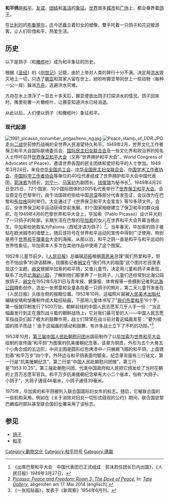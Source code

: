 '''和平鸽'''是[[和平|和平]]、[[友谊|友谊]]、[[团结|团结]]和[[圣洁|圣洁]]的[[象征|象征]]。[[世界|世界]]很多[[城市|城市]]和[[广场|广场]]上，都会眷养着[[鸽子|鸽子]]。

在[[比利时|比利时]]的[[布鲁塞尔|布鲁塞尔]]，迄今还矗立着妇女的塑像，雙手托着一只鸽子和花迎接游客，让人们珍惜和平、热爱生活。

==历史==
以下是鸽子（和[[橄榄叶|橄榄叶]]）成为和平象征的历史。

根据《[[圣经|圣经]]》的《[[创世记|创世记]]》记载，由於上帝对人类的罪行十分不满，決定用[[洪水|洪水]]毀灭地上一切，只选了[[挪亚|挪亚]]和其家人留在世上。祂吩咐挪亚带同世上一些动物（每种一公一母）躲进[[方舟|方舟]]，逃避洪水灾难。

方舟在水上漂浮了一百五十多天后，挪亚便放出鸽子打探洪水的情況。鸽子回來时，嘴里衔著一片橄榄叶，让挪亚知道洪水已经消退。

从此以后，人们便以鸽子（和橄榄叶）象征和平。
===现代起源===
[[File:1981_picasso_nonumber_pogasheno_ng.jpg|thumb]]
[[File:Peace_stamp_of_DDR.JPG|thumb]]
走出[[二战|二战]]空前惨烈战祸的全世界人民渴望持久和平。1949年2月，世界文化工作者保卫和平大会国际联络委员会、[[国际民主妇女联合会|国际民主妇女联合会]]及一些文化界和政治界的知名人士呼吁召开[[世界保卫和平大会|世界保卫和平大会]]（又称“世界拥护和平大会”，World Congress of Advocates of Peace），邀请世界各国的民主团体和爱好和平的人士参加。1949年3月24日，来自[[中华全国总工会|中华全国总工会]]、[[中华全国民主妇女联合会|中华全国民主妇女联合会]]、[[中国科协|中国学术工作者协会]]、[[中国科学工作者协会|中国科学工作者协会]]等单位的40位代表组成了世界拥护和平大会中国代表团，[[郭沫若|郭沫若]]为团长，[[刘宁一|刘宁一]]、[[马寅初|马寅初]]为副团长，[[钱俊瑞|钱俊瑞]]为秘书长<ref>《出席巴黎和平大会 中国代表团已正式组成 郭沫若任团长日内出国》，《人民日报》1949年3月27日。</ref>。1949年4月20日至25日，72个国家、10个国际团体的2005名代表举行了[[世界保卫和平大会|世界保卫和平大会]]。会议原定在巴黎举行，由于法国政府拒给中国[[洪深|洪深]]等部分代表发签证，会议改为在巴黎和[[布拉格|布拉格]]同时举行。大会通过了《世界保卫和平大会宣言》等10多项文件。会后，全世界保卫和平运动获得空前发展，81个国家相继建立了保卫和平的群众组织。在1949年4月的巴黎世界和平大会上，毕加索（Pablo Picasso）设计并光刻了一只鸽子的轮廓。长期生活在巴黎的[[毕加索|毕加索]]的女儿在世界和平大会开幕当晚出生，毕加索给她取名为Paloma（西班牙语为鸽子）<ref>[https://www.tate.org.uk/whats-on/tate-liverpool/exhibition/picasso-peace-and-freedom/picasso-peace-and-freedom-explore-2 ''Picasso: Peace and Freedom: Room 3: The Dove of Peace.''] {{Wayback|url=https://www.tate.org.uk/whats-on/tate-liverpool/exhibition/picasso-peace-and-freedom/picasso-peace-and-freedom-explore-2 |date=20210423174754 }} In: ''[[Tate_Gallery|Tate Gallery]]'', abgerufen am 17. Mai 2014 (englisch).</ref>。当年春天，毕加索的鸽子被贴在欧洲城市的墙壁上。随后该符号在世界和平运动的宣传中得到广泛使用，特别是用于[[世界和平理事会|世界和平理事会]]大会的海报。从那以后，和平之鸽一直是和平与和平运动的世界性象征。毕加索本人多次在其他作品中使用了这个图案。

1952年儿童节前夕，《[[人民日报|人民日报]]》总编辑[[邓拓|邓拓]]根据[[周恩来|周恩来]]总理“我们热爱和平，但也不怕战争”的讲话精神，找摄影记者[[阙文|阙文]]在“我们伟大的祖国”这个图片栏目里表现这个主题。[[阙文|阙文]]根据毕加索的和平鸽，又值儿童节，决定用儿童和鸽子来表现，联系了北京[[北海幼儿园|北海幼儿园]]，了解到他们那里养了一批鸽子，儿童们还经常到北海公园放鸽子。[[阙文|阙文]]在1952年5月31日与青年报、健康报、体育报等一些摄影记者到[[北海公园|北海公园]]摄影创作，选出一张男童和女童各抱着一只鸽子的照片，第二天儿童节发表在《人民日报》头版左侧的报眼位置。1952年10月，这幅照片就被[[人民美术出版社|人民美术出版社]]编辑安靖和邹雅制作成大幅招贴画，下部用儿童体书写了“[[我们热爱和平|我们热爱和平]]”6个字，第一版就印制发行了500万张，朝鲜前线的中国人民志愿军几乎人手一份：“当这幅画发行到正在激烈战斗着的朝鲜战场上，它对我们最可爱的人——中国人民志愿军指战员们起了极大的鼓舞作用，战士们常常在战斗前对着这幅画宣誓："要为祖国的孩子而战！’由于这幅画的感动和鼓舞，有许多战士立下了不朽的功勋。”<ref>《一张招贴画》，发表于《新观察》1954年6月刊。</ref>

1953年10月，[[中国人民赴朝慰问团#第三届中国人民赴朝慰问团|第三届中国人民赴朝慰问团]]出国前制作了以[[毕加索|毕加索]]为[[世界和平大会|世界和平大会]]绘制的宣传画“和平鸽”为图案的抗美援朝纪念章。该章为铜质，外形为五个大角五个小角合成的五边形，中间主图是圆形红色烤漆中一只展翅飞翔的和平鸽，上面镌刻着“和平万岁”四个字，外环边与和平鸽表面均镀金。纪念章背面有三行铭文，第一行是“抗美援朝纪念”，第二行是“中国人民赴朝慰问团赠”，第三行是“1953.10.25”。第三届赴朝慰问团，代表中国政府和人民把它颁发给了当时在朝的上百万志愿军官兵。和平万岁抗美援朝纪念章有大小二个版本，俗称“大鸽子、小鸽子”，大鸽子通径46毫米，小鸽子通径39毫米。 　

1975年，毕加索的和平鸽被列入联合国国际妇女年的标志。随后，它被联合国的一些机构采用。例如在《关于消除对妇女一切形式歧视的公约》期间，联合国驻黎巴嫩临时部队甚至联合国妇女署采用了该标志。

==参见==
*[[鸽子|鸽子]]
*[[和平|和平]]

[[Category:動物文化|Category:動物文化]]
[[Category:和平符号|Category:和平符号]]
[[Category:鴿屬|Category:鴿屬]]